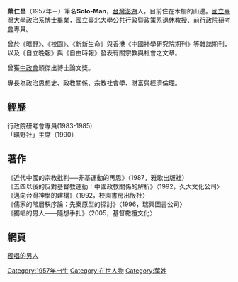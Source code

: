 '''葉仁昌'''（1957年－）筆名'''Solo-Man'''，[[台灣|台灣]][[澎湖|澎湖]]人，目前住在木柵的山邊。[[國立臺灣大學|國立臺灣大學]]政治系博士畢業，[[國立臺北大學|國立臺北大學]]公共行政暨政策系退休教授、前[[行政院|行政院]][[研考會|研考會]]專員。

曾於《曠野》、《校園》、《新新生命》與香港《中國神學研究院期刊》等雜誌期刊，以及《自立晚報》與《自由時報》發表有關宗教與社會之文章。

曾獲[[中國政治學會|中政會]]頒傑出博士論文獎。

專長為政治思想史、政教關係、宗教社會學、財富與經濟倫理。

== 經歷 ==
行政院研考會專員(1983-1985)<br />
「曠野社」主席（1990）<br />

== 著作 ==
《近代中國的宗教批判──非基運動的再思》（1987，雅歌出版社）<br />
《五四以後的反對基督教運動：中國政教關係的解析》〈1992，久大文化公司〉<br />
《邁向台灣神學的建構》〈1992，校園書房出版社〉<br />
《儒家的階層秩序論：先秦原型的探討》〈1996，瑞興圖書公司〉<br />
《獨唱的男人——隨想手扎》〈2005，基督橄欖文化〉<br />

== 網頁 ==
[https://web.ntpu.edu.tw/~soloman/ 獨唱的男人]

{{TW-writer-stub}}
[[Category:1957年出生|Category:1957年出生]]
[[Category:在世人物|Category:在世人物]]
[[Category:葉姓|Category:葉姓]]